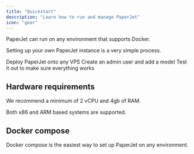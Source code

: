 ```yaml
---
title: "Quickstart"
description: "Learn how to run and manage PaperJet"
icon: "gear"
---
```


PaperJet can run on any environment that supports Docker.

Setting up your own PaperJet instance is a very simple process.

<Steps>
  <Step title="Deployment">Deploy PaperJet onto any VPS</Step>
  <Step title="Configuration">Create an admin user and add a model</Step>
  <Step title="Run a sample workflow">
    Test it out to make sure everything works
  </Step>
</Steps>

## Hardware requirements

We recommend a minimum of 2 vCPU and 4gb of RAM.

Both x86 and ARM based systems are supported.

## Docker compose

Docker compose is the easiest way to set up PaperJet on any environment.

